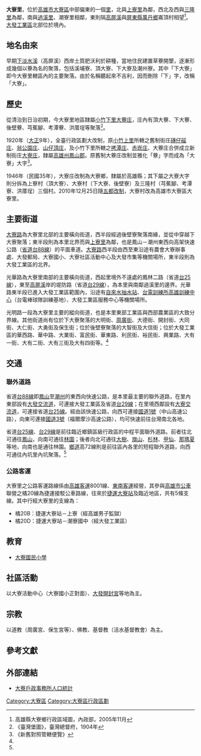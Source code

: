 {{other uses|other=臺灣臺南市七股區曾經存在的一個里|大寮里 (臺南市)}}
{{ROC Village or Li Info
|Village/LiName = 大寮
|Village/Li = 里
|OldName = 
|MapLocation = 
|MapSize = 
|Photo = 
|Caption = 
|City/CountyName = 高雄市
|DivName = [[大寮區|大寮區]]
|Neighbors = 
|Sub = 43
|Elevation = 
|AreaSource = 
|AreaTotal = 6.114
|PopSource = <ref name="data77132">{{Cite web|url=https://data.gov.tw/dataset/77132|title=村里戶數、單一年齡人口|publisher=內政部戶政司|website=政府資料開放平臺|accessdate=2019-06-06|archive-date=2021-10-28|archive-url=https://web.archive.org/web/20211028102000/https://data.gov.tw/dataset/77132|dead-url=no}}</ref>
|YearMonth = 2019年4月
|PopTotal = 7,880
|HouseholdTotal = 2,912
|GovSource = <ref name="vilgov">{{Cite web|url=https://village.kcg.gov.tw/VillageMapSearch.aspx?District=64000140|title=大寮區各里簡介|website=高雄市里政資訊網|accessdate=2019-06-06|archive-date=2019-06-06|archive-url=https://web.archive.org/web/20190606162531/https://village.kcg.gov.tw/VillageMapSearch.aspx%3FDistrict%3D64000140|dead-url=no}}</ref>
|Head = 陳忠慶
|Address = 大寮里大明街250號
|PostalCode = 
|Website =
}}

'''大寮里'''，位於[[高雄市|高雄市]][[大寮區|大寮區]]中部偏東的一個[[里|里]]，北與[[上寮里_(高雄市)|上寮里]]為鄰，西北及西與[[三隆里|三隆里]]為鄰，南與[[過溪里|過溪里]]、潮寮里相鄰，東則隔[[高屏溪|高屏溪]]與[[屏東縣|屏東縣]][[萬丹鄉|萬丹鄉]]崙頂村相望<ref name="行政區域圖">高雄縣大寮鄉行政區域圖，內政部，2005年11月</ref>。[[大發工業區|大發工業區]]北部位於境內。

== 地名由來 ==
早期[[下淡水溪|下淡水溪]]（高屏溪）西岸土質肥沃利於耕種，當地住民建置草藔開墾，逐漸形成幾個以藔為名的聚落，包括溪埔寮、頂大寮、下大寮及潮州寮。其中「下大寮」即今大寮里轄區內的主要聚落。由於名稱聽起來不吉利，因而刪除「下」字，改稱「大寮」。

== 歷史 ==
從清治到日治初期，今大寮里地區隸屬[[小竹下里|小竹下里]][[大藔庄|大藔庄]]，庄內有頂大藔、下大藔、後壁藔、芎蕉腳、考潭藔、洪厝埕等聚落<ref>《臺灣堡圖》，臺灣總督府，1904年</ref>。

1920年（[[大正|大正]]9年），全臺行政區劃大改制，原[[小竹上里|小竹上里]]所轄之舊制街庄[[磚仔磘庄|磚仔磘庄]]、[[翁公園庄|翁公園庄]]、[[山仔頂庄|山仔頂庄]]，及小竹下里所轄之[[拷潭庄|拷潭庄]]、[[赤崁庄|赤崁庄]]、大藔庄合併成立新制街庄[[大寮庄|大寮庄]]，隸屬[[高雄州|高雄州]][[鳳山郡|鳳山郡]]。原舊制大藔庄改制並雅化「藔」字而成為「大寮」大字<ref>《新舊對照管轄便覽》</ref>。

1946年（民國35年），大寮庄改制為大寮鄉，隸屬於高雄縣；其下屬之大寮大字則分拆為上寮村（頂大寮）、大寮村（下大寮、後壁寮）及三隆村（芎蕉腳、考潭寮、洪厝埕）三個村。2010年12月25日隨[[五都改制|五都改制]]，大寮村改為高雄市大寮區大寮里。

== 主要街道 ==
[[大寮路|大寮路]]為大寮里北部的主要橫向街道，西半段經過後壁寮聚落南緣，並從中穿越下大寮聚落；東半段則為本里北界而與[[上寮里_(高雄市)|上寮里]]為鄰，也是鳳山－潮州東西向高架快速公路（[[省道|省道]][[台88線|台88線]]）的平面車道。[[大寮路|大寮路]]西半段由西至東沿途有農會大寮辦事處、大發郵局、大寮國小、大寮社區活動中心及大發市集等機關場所，東半段則為大發工業區的北界。

光華路為大寮里南部的主要橫向街道，西起里境外不遠處的鳳林二路（省道[[台25線|台25線]]），東至[[高屏溪|高屏溪]]岸的堤防路（省道[[台29線|台29線]]），為本里與南鄰過溪里的邊界。光華路東半段已進入大發工業區範圍內，沿途有[[自來水抽水站|自來水抽水站]]、[[台電訓練所高雄訓練中心|台電訓練所高雄訓練中心]]（台電棒球隊訓練基地）、大發工業區服務中心等機關場所。

光明路一段為大寮里主要的縱向街道，也是本里東部工業區與西部農業區的大致分界線。其他街道尚有位於下大寮聚落的大明街、[[周廣街|周廣街]]、大德街、開封街、大同街、大仁街、大勇街及保生街；位於後壁寮聚落的大智街及大信街；位於大發工業區的華西路、華中路、大業街、富民街、華東路、利民街、裕民街、興業路、大有一街、大有二街、大有三街及大有四街等。<ref name="行政區域圖"/>

== 交通 ==
=== 聯外道路 ===
省道[[台88線|台88線]]即[[鳳山區|鳳山]]至[[潮州鎮|潮州]]的東西向快速公路，是本里最主要的聯外道路，在里內東部設有[[大發交流道|大發交流道]]，可連接大發工業區及省道[[台29線|台29線]]；在里境西鄰設有[[大寮交流道|大寮交流道]]，可連接省道[[台25線|台25線]]。經由該快速公路，向西可連接[[中山高速公路|國道1號]]（中山高速公路），向東可連接[[福爾摩沙高速公路|國道3號]]（福爾摩沙高速公路），均可快速前往台灣南北各地。

省道[[台25線|台25線]]、[[台29線|台29線]]是前往臨近鄉鎮區級行政區的中程平面聯外道路。前者往北可通往[[鳳山區|鳳山]]，向南可通往[[林園區|林園]]；後者向北可通往[[大樹區|大樹]]、[[旗山區|旗山]]、[[杉林區|杉林]]、[[甲仙區|甲仙]]、[[那瑪夏區|那瑪夏]]等地，向南也是通往林園。[[高雄市鄉道|鄉道]]高72線則是前往區內各里的短程聯外道路，向西可通往內坑里內坑聚落。<ref name="行政區域圖"/>

=== 公路客運 ===
大寮里之公路客運路線係由[[高雄客運|高雄客運]]8001線、[[東南客運|東南客運]]經營，其參與[[高雄市公車|高雄市公車]]聯營之橘20線為捷運接駁公車路線，往來於[[捷運大寮站|捷運大寮站]]及臨近地區，共有5條支線。其中行經大寮里的支線為：
* 橘20B：捷運大寮站－上寮（經高雄男子監獄）
* 橘20D：捷運大寮站－潮寮國中（經大發工業區）

== 教育 ==
* [https://web.archive.org/web/20140413125026/http://web1.dlp.ks.edu.tw/school/web/index.php 大寮國民小學]

== 社區活動 ==
以大寮活動中心（大寮國小正對面）、[[大發開封宮|大發開封宮]]等地為主。

== 宗教 ==
以道教（周廣宮、保生宮等）、佛教、基督教（活水基督教會）為主。

== 參考文獻 ==
{{reflist}}

== 外部連結 ==
*[https://web.archive.org/web/20160422235405/http://www.daliau-house.gov.tw/?Page=Files&Guid=25f69324-cac4-2707-fa12-719a80a81dbf 大寮戶政事務所人口統計]

[[Category:大寮區|Category:大寮區]]
[[Category:大寮區行政區劃|Category:大寮區行政區劃]]